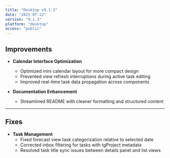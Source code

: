 ```yaml
---
title: "Desktop v9.1.3"
date: "2025-07-22"
version: "9.1.3"
platform: "desktop"
access: "public"
---
```


## Improvements

- **Calendar Interface Optimization**
  - Optimized mini calendar layout for more compact design
  - Prevented view refresh interruptions during active task editing
  - Improved real-time task data propagation across components

- **Documentation Enhancement**
  - Streamlined README with cleaner formatting and structured content

---

## Fixes

- **Task Management**
  - Fixed forecast view task categorization relative to selected date
  - Corrected inbox filtering for tasks with tgProject metadata
  - Resolved task title sync issues between details panel and list views